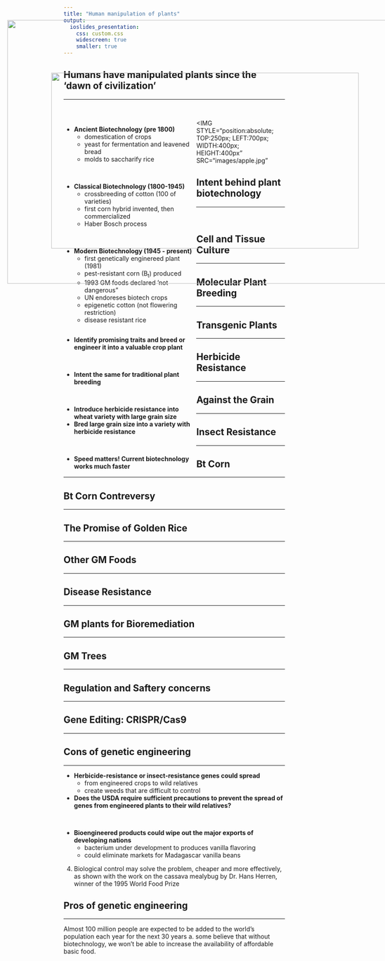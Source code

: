 ```yaml
---
title: "Human manipulation of plants"
output: 
  ioslides_presentation:
    css: custom.css
    widescreen: true
    smaller: true
---
```


## Humans have manipulated plants since the ‘dawn of civilization’
<hr>
<br/>

<div style="float: left; width: 60%;">

* **Ancient Biotechnology (pre 1800)**
    + domestication of crops
    + yeast for fermentation and leavened bread
    + molds to saccharify rice

<br/>

* **Classical Biotechnology (1800-1945)**
    + crossbreeding of cotton (100 of varieties)
    + first corn hybrid invented, then commercialized
    + Haber Bosch process

<br/>

* **Modern Biotechnology (1945 - present)**
    + first genetically enginereed plant (1981) 
    + pest-resistant corn (B~t~) produced
    + 1993 GM foods declared 'not dangerous"
    + UN endoreses biotech crops
    + epigenetic cotton (not flowering restriction)
    + disease resistant rice

</div>

<IMG STYLE="position:absolute; TOP:250px; LEFT:700px; WIDTH:400px; HEIGHT:400px" SRC="images/apple.jpg"

## Intent behind plant biotechnology
<hr>
<br/>

<div style="float: left; width: 60%;">

* **Identify promising traits and breed or engineer it into a valuable crop plant**

<br/>

* **Intent the same for traditional plant breeding**

<br/>

* **Introduce herbicide resistance into wheat variety with large grain size**
* **Bred large grain size into a variety with herbicide resistance**

<br/>

* **Speed matters! Current biotechnology works much faster**
</div>

<IMG STYLE="position:absolute; TOP:220px; LEFT:200px; WIDTH:700px; HEIGHT:400px" SRC="images/corn.jpg">

## Cell and Tissue Culture
<hr>

## Molecular Plant Breeding
<hr>

## Transgenic Plants
<hr>

<IMG STYLE="position:absolute; TOP:220px; LEFT:200px; WIDTH:700px; HEIGHT:400px" SRC="images/transgenic.jpg">

##

<IMG STYLE="position:absolute; TOP:100px; LEFT:100px; WIDTH:900px; HEIGHT:600px" SRC="images/transgenic2.jpg">

## Herbicide Resistance 
<hr>

## Against the Grain
<hr>

## Insect Resistance
<hr>

## Bt Corn
<hr>

## Bt Corn Contreversy
<hr>

## The Promise of Golden Rice
<hr>

## Other GM Foods
<hr>

<IMG STYLE="position:absolute; TOP:220px; LEFT:200px; WIDTH:700px; HEIGHT:400px" SRC="images/banana.jpg">

## Disease Resistance
<hr>

## GM plants for Bioremediation
<hr>

## GM Trees
<hr>

## Regulation and Saftery concerns
<hr>

## Gene Editing: CRISPR/Cas9
<hr>

## Cons of genetic engineering
<hr>

* **Herbicide-resistance or insect-resistance genes could spread**
    + from  engineered crops to wild relatives
    + create weeds that are difficult to control

* **Does the USDA require sufficient precautions to prevent the spread of genes from engineered plants to their wild relatives?**

<br/>

* **Bioengineered products could wipe out the major exports of developing nations**
    + bacterium under development to produces vanilla flavoring
    + could eliminate markets for Madagascar vanilla beans


4. Biological control may solve the problem, cheaper and more effectively, as shown with the work on the cassava mealybug by Dr. Hans Herren, winner of the 1995 World Food Prize

## Pros of genetic engineering
<hr>

Almost 100 million people are expected to be added to the world's population each year for the next 30 years
a. some believe that without biotechnology, we won't be able to increase the availability of affordable basic food.